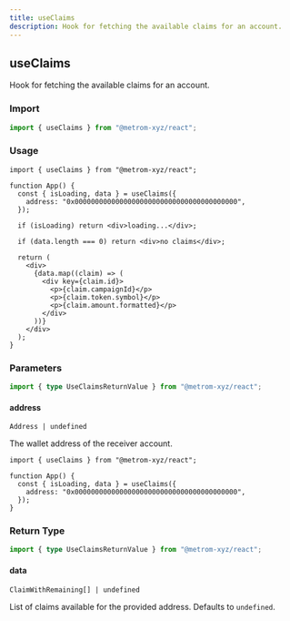 ```yaml
---
title: useClaims
description: Hook for fetching the available claims for an account.
---
```



## useClaims

Hook for fetching the available claims for an account.

### Import

```ts
import { useClaims } from "@metrom-xyz/react";
```

### Usage

```tsx
import { useClaims } from "@metrom-xyz/react";

function App() {
  const { isLoading, data } = useClaims({
    address: "0x0000000000000000000000000000000000000000",
  });

  if (isLoading) return <div>loading...</div>;

  if (data.length === 0) return <div>no claims</div>;

  return (
    <div>
      {data.map((claim) => (
        <div key={claim.id}>
          <p>{claim.campaignId}</p>
          <p>{claim.token.symbol}</p>
          <p>{claim.amount.formatted}</p>
        </div>
      ))}
    </div>
  );
}
```

### Parameters

```ts
import { type UseClaimsReturnValue } from "@metrom-xyz/react";
```

#### address

`Address | undefined`

The wallet address of the receiver account.

```tsx
import { useClaims } from "@metrom-xyz/react";

function App() {
  const { isLoading, data } = useClaims({
    address: "0x0000000000000000000000000000000000000000",
  });
}
```

<QueryOptions />

### Return Type

```ts
import { type UseClaimsReturnValue } from "@metrom-xyz/react";
```

#### data

`ClaimWithRemaining[] | undefined`

List of claims available for the provided address. Defaults to `undefined`.

<QueryResult />
